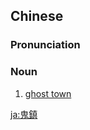 ==Chinese==
{{zh-forms|s=鬼镇}}

===Pronunciation===
{{zh-pron
|m=guǐzhèn
|cat=n
}}

===Noun===
{{zh-noun}}

# [[ghost town]]

[[ja:鬼鎮]]